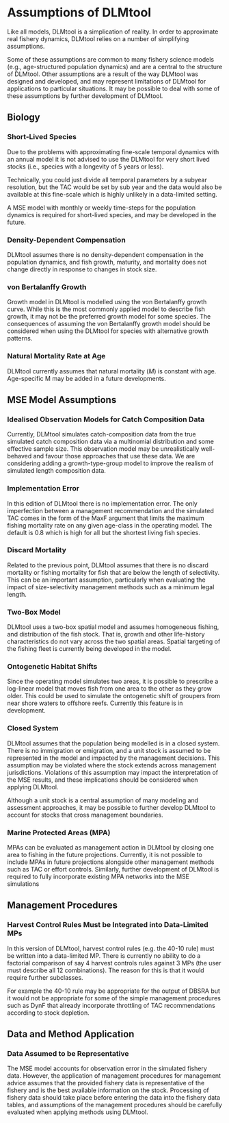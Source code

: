 # Assumptions of DLMtool

<!-- Tips, and Additional Information -->

<!-- FAQ list to come -->

Like all models, DLMtool is a simplication of reality. In order to approximate real fishery dynamics, DLMtool relies on a number of simplifying assumptions.

Some of these assumptions are common to many fishery science models (e.g., age-structured population dynamics) and are a central to the structure of DLMtool. Other assumptions are a result of the way DLMtool was designed and developed, and may represent limitations of DLMtool for applications to particular situations. It may be possible to deal with some of these assumptions by further development of DLMtool.

## Biology
### Short-Lived Species
Due to the problems with approximating fine-scale temporal dynamics with an annual model it is not advised to use the DLMtool for very short lived stocks (i.e., species with a longevity of 5 years or less).

Technically, you could just divide all temporal parameters by a subyear resolution, but the TAC would be set by sub year and the data would also be available at this fine-scale which is highly unlikely in a data-limited setting.

A MSE model with monthly or weekly time-steps for the population dynamics is required for short-lived species, and may be developed in the future.

### Density-Dependent Compensation
DLMtool assumes there is no density-dependent compensation in the population dynamics, and fish growth, maturity, and mortality does not change directly in response to changes in stock size.

### von Bertalanffy Growth
Growth model in DLMtool is modelled using the von Bertalanffy growth curve. While this is the most commonly applied model to describe fish growth, it may not be the preferred growth model for some species. The consequences of assuming the von Bertalanffy growth model should be considered when using the DLMtool for species with alternative growth patterns.

### Natural Mortality Rate at Age
DLMtool currently assumes that natural mortality (*M*) is constant with age. Age-specific M may be added in a future developments.

## MSE Model Assumptions
### Idealised Observation Models for Catch Composition Data
Currently, DLMtool simulates catch-composition data from the true simulated catch composition data via a multinomial distribution and some effective sample size. This observation model may be unrealistically well-behaved and favour those approaches that use these data. We are considering adding a growth-type-group model to improve the realism of simulated length composition data.

### Implementation Error
In this edition of DLMtool there is no implementation error. The only imperfection between a management recommendation and the simulated TAC comes in the form of the MaxF argument that limits the maximum fishing mortality rate on any given age-class in the operating model. The default is 0.8 which is high for all but the shortest living fish species.

### Discard Mortality
Related to the previous point, DLMtool assumes that there is no discard mortality or fishing mortality for fish that are below the length of selectivity. This can be an important assumption, particularly when evaluating the impact of size-selectivity management methods such as a minimum legal length.

### Two-Box Model
DLMtool uses a two-box spatial model and assumes homogeneous fishing, and distribution of the fish stock. That is, growth and other life-history characteristics do not vary across the two spatial areas. Spatial targeting of the fishing fleet is currently being developed in the model.

### Ontogenetic Habitat Shifts
Since the operating model simulates two areas, it is possible to prescribe a log-linear model that moves fish from one area to the other as they grow older. This could be used to simulate the ontogenetic shift of groupers from near shore waters to offshore reefs. Currently this feature is in development.

### Closed System
DLMtool assumes that the population being modelled is in a closed system. There is no immigration or emigration, and a unit stock is assumed to be represented in the model and impacted by the management decisions. This assumption may be violated where the stock extends across management jurisdictions. Violations of this assumption may impact the interpretation of the MSE results, and these implications should be considered when applying DLMtool.

Although a unit stock is a central assumption of many modeling and assessment approaches, it may be possible to further develop DLMtool to account for stocks that cross management boundaries.

### Marine Protected Areas (MPA)
MPAs can be evaluated as management action in DLMtool by closing one area to fishing in the future projections. Currently, it is not possible to include MPAs in future projections alongside other management methods such as TAC or effort controls. Similarly, further development of DLMtool is required to fully incorporate existing MPA networks into the MSE simulations

## Management Procedures
### Harvest Control Rules Must be Integrated into Data-Limited MPs
In this version of DLMtool, harvest control rules (e.g. the 40-10 rule) must be written into a data-limited MP. There is currently no ability to do a factorial comparison of say 4 harvest controls rules against 3 MPs (the user must describe all 12 combinations). The reason for this is that it would require further subclasses.

For example the 40-10 rule may be appropriate for the output of DBSRA but it would not be appropriate for some of the simple management procedures such as DynF that already incorporate throttling of TAC recommendations according to stock depletion.

## Data and Method Application
### Data Assumed to be Representative
The MSE model accounts for observation error in the simulated fishery data. However, the application of management procedures for management advice assumes that the provided fishery data is representative of the fishery and is the best available information on the stock. Processing of fishery data should take place before entering the data into the fishery data tables, and assumptions of the management procedures should be carefully evaluated when applying methods using DLMtool.
